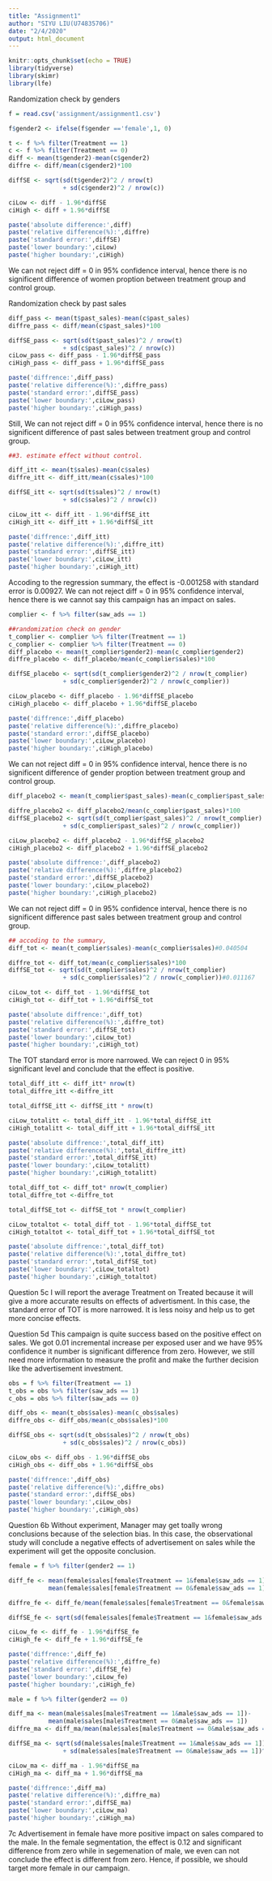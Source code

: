 ```yaml
---
title: "Assignment1"
author: "SIYU LIU(U74835706)"
date: "2/4/2020"
output: html_document
---
```


```r
knitr::opts_chunk$set(echo = TRUE)
library(tidyverse)
library(skimr)
library(lfe)
```

Randomization check by genders
```r
f = read.csv('assignment/assignment1.csv')

f$gender2 <- ifelse(f$gender =='female',1, 0)

t <- f %>% filter(Treatment == 1)
c <- f %>% filter(Treatment == 0)
diff <- mean(t$gender2)-mean(c$gender2)
diffre <- diff/mean(c$gender2)*100

diffSE <- sqrt(sd(t$gender2)^2 / nrow(t) 
               + sd(c$gender2)^2 / nrow(c))

ciLow <- diff - 1.96*diffSE
ciHigh <- diff + 1.96*diffSE

paste('absolute difference:',diff)
paste('relative difference(%):',diffre)
paste('standard error:',diffSE)
paste('lower boundary:',ciLow)
paste('higher boundary:',ciHigh)
```

We can not reject diff  =  0 in 95% confidence interval, hence there is no significent difference of women proption between treatment group and control group. 

Randomization check by past sales
```r

diff_pass <- mean(t$past_sales)-mean(c$past_sales)
diffre_pass <- diff/mean(c$past_sales)*100

diffSE_pass <- sqrt(sd(t$past_sales)^2 / nrow(t) 
               + sd(c$past_sales)^2 / nrow(c))
ciLow_pass <- diff_pass - 1.96*diffSE_pass
ciHigh_pass <- diff_pass + 1.96*diffSE_pass

paste('diffrence:',diff_pass)
paste('relative difference(%):',diffre_pass)
paste('standard error:',diffSE_pass)
paste('lower boundary:',ciLow_pass)
paste('higher boundary:',ciHigh_pass)

```

Still, We can not reject diff  =  0 in 95% confidence interval, hence there is no significent difference of past sales between treatment group and control group.

```r
##3. estimate effect without control. 

diff_itt <- mean(t$sales)-mean(c$sales)
diffre_itt <- diff_itt/mean(c$sales)*100

diffSE_itt <- sqrt(sd(t$sales)^2 / nrow(t) 
               + sd(c$sales)^2 / nrow(c))

ciLow_itt <- diff_itt - 1.96*diffSE_itt
ciHigh_itt <- diff_itt + 1.96*diffSE_itt

paste('diffrence:',diff_itt)
paste('relative difference(%):',diffre_itt)
paste('standard error:',diffSE_itt)
paste('lower boundary:',ciLow_itt)
paste('higher boundary:',ciHigh_itt)
```

Accoding to the regression summary, the effect is -0.001258 with standard error is  0.00927. We can not reject diff  =  0 in 95% confidence interval, hence there is we cannot say this campaign has an impact on sales.


```r
complier <- f %>% filter(saw_ads == 1)

##randomization check on gender
t_complier <- complier %>% filter(Treatment == 1)
c_complier <- complier %>% filter(Treatment == 0)
diff_placebo <- mean(t_complier$gender2)-mean(c_complier$gender2)
diffre_placebo <- diff_placebo/mean(c_complier$sales)*100

diffSE_placebo <- sqrt(sd(t_complier$gender2)^2 / nrow(t_complier) 
               + sd(c_complier$gender2)^2 / nrow(c_complier))

ciLow_placebo <- diff_placebo - 1.96*diffSE_placebo
ciHigh_placebo <- diff_placebo + 1.96*diffSE_placebo

paste('diffrence:',diff_placebo)
paste('relative difference(%):',diffre_placebo)
paste('standard error:',diffSE_placebo)
paste('lower boundary:',ciLow_placebo)
paste('higher boundary:',ciHigh_placebo)

```


We can not reject diff  =  0 in 95% confidence interval, hence there is no significent difference of gender proption between treatment group and control group. 

```r
diff_placebo2 <- mean(t_complier$past_sales)-mean(c_complier$past_sales)

diffre_placebo2 <- diff_placebo2/mean(c_complier$past_sales)*100
diffSE_placebo2 <- sqrt(sd(t_complier$past_sales)^2 / nrow(t_complier) 
               + sd(c_complier$past_sales)^2 / nrow(c_complier))

ciLow_placebo2 <- diff_placebo2 - 1.96*diffSE_placebo2
ciHigh_placebo2 <- diff_placebo2 + 1.96*diffSE_placebo2

paste('absolute diffrence:',diff_placebo2)
paste('relative difference(%):',diffre_placebo2)
paste('standard error:',diffSE_placebo2)
paste('lower boundary:',ciLow_placebo2)
paste('higher boundary:',ciHigh_placebo2)
```


We can not reject diff  =  0 in 95% confidence interval, hence there is no significent difference past sales between treatment group and control group. 

```r
## accoding to the summary,
diff_tot <- mean(t_complier$sales)-mean(c_complier$sales)#0.040504

diffre_tot <- diff_tot/mean(c_complier$sales)*100
diffSE_tot <- sqrt(sd(t_complier$sales)^2 / nrow(t_complier) 
               + sd(c_complier$sales)^2 / nrow(c_complier))#0.011167

ciLow_tot <- diff_tot - 1.96*diffSE_tot
ciHigh_tot <- diff_tot + 1.96*diffSE_tot

paste('absolute diffrence:',diff_tot)
paste('relative difference(%):',diffre_tot)
paste('standard error:',diffSE_tot)
paste('lower boundary:',ciLow_tot)
paste('higher boundary:',ciHigh_tot)
```

The TOT standard error is more narrowed. We can reject 0 in 95% significant level and conclude that the effect is positive. 


```r
total_diff_itt <- diff_itt* nrow(t)
total_diffre_itt <-diffre_itt

total_diffSE_itt <- diffSE_itt * nrow(t)

ciLow_totalitt <- total_diff_itt - 1.96*total_diffSE_itt
ciHigh_totalitt <- total_diff_itt + 1.96*total_diffSE_itt

paste('absolute diffrence:',total_diff_itt)
paste('relative difference(%):',total_diffre_itt)
paste('standard error:',total_diffSE_itt)
paste('lower boundary:',ciLow_totalitt)
paste('higher boundary:',ciHigh_totalitt)

```

```r
total_diff_tot <- diff_tot* nrow(t_complier)
total_diffre_tot <-diffre_tot

total_diffSE_tot <- diffSE_tot * nrow(t_complier)

ciLow_totaltot <- total_diff_tot - 1.96*total_diffSE_tot
ciHigh_totaltot <- total_diff_tot + 1.96*total_diffSE_tot

paste('absolute diffrence:',total_diff_tot)
paste('relative difference(%):',total_diffre_tot)
paste('standard error:',total_diffSE_tot)
paste('lower boundary:',ciLow_totaltot)
paste('higher boundary:',ciHigh_totaltot)
```

Question 5c
I will report the average Treatment on Treated because it will give a more accurate results on effects of advertisment. In this case, the standard error of TOT is more narrowed. It is less noisy and help us to get more concise effects.

Question 5d
This campaign is quite success based on the positive effect on sales. We got 0.01 incremental increase per exposed user and we have 95% confidence it number is significant difference from zero. However, we still need more information to measure the profit and make the further decision like the advertisement investment. 

```r
obs = f %>% filter(Treatment == 1)
t_obs = obs %>% filter(saw_ads == 1)
c_obs = obs %>% filter(saw_ads == 0)

diff_obs <- mean(t_obs$sales)-mean(c_obs$sales)
diffre_obs <- diff_obs/mean(c_obs$sales)*100

diffSE_obs <- sqrt(sd(t_obs$sales)^2 / nrow(t_obs) 
               + sd(c_obs$sales)^2 / nrow(c_obs))

ciLow_obs <- diff_obs - 1.96*diffSE_obs
ciHigh_obs <- diff_obs + 1.96*diffSE_obs

paste('diffrence:',diff_obs)
paste('relative difference(%):',diffre_obs)
paste('standard error:',diffSE_obs)
paste('lower boundary:',ciLow_obs)
paste('higher boundary:',ciHigh_obs)
```

Question 6b
Without experiment, Manager may get toally wrong conclusions because of the selection bias. In this case, the observational study will conclude a negative effects of advertisement on sales while the experiment will get the opposite conclusion.

```r

female = f %>% filter(gender2 == 1)

diff_fe <- mean(female$sales[female$Treatment == 1&female$saw_ads == 1])-
           mean(female$sales[female$Treatment == 0&female$saw_ads == 1])

diffre_fe <- diff_fe/mean(female$sales[female$Treatment == 0&female$saw_ads == 1])*100

diffSE_fe <- sqrt(sd(female$sales[female$Treatment == 1&female$saw_ads == 1])^2 /sum(female$Treatment == 1) + sd(female$sales[female$Treatment == 0&female$saw_ads == 1])^2 /sum(female$Treatment == 0))

ciLow_fe <- diff_fe - 1.96*diffSE_fe
ciHigh_fe <- diff_fe + 1.96*diffSE_fe

paste('diffrence:',diff_fe)
paste('relative difference(%):',diffre_fe)
paste('standard error:',diffSE_fe)
paste('lower boundary:',ciLow_fe)
paste('higher boundary:',ciHigh_fe)
```

```r
male = f %>% filter(gender2 == 0)

diff_ma <- mean(male$sales[male$Treatment == 1&male$saw_ads == 1])-
           mean(male$sales[male$Treatment == 0&male$saw_ads == 1])
diffre_ma <- diff_ma/mean(male$sales[male$Treatment == 0&male$saw_ads == 1])*100

diffSE_ma <- sqrt(sd(male$sales[male$Treatment == 1&male$saw_ads == 1])^2 / sum(male$Treatment == 1) 
               + sd(male$sales[male$Treatment == 0&male$saw_ads == 1])^2 / sum(male$Treatment == 0))

ciLow_ma <- diff_ma - 1.96*diffSE_ma
ciHigh_ma <- diff_ma + 1.96*diffSE_ma

paste('diffrence:',diff_ma)
paste('relative difference(%):',diffre_ma)
paste('standard error:',diffSE_ma)
paste('lower boundary:',ciLow_ma)
paste('higher boundary:',ciHigh_ma)
```

7c
Advertisement in female have more positive impact on sales compared to the male. In the female segmentation, the effect is 0.12 and significant difference from zero while in segemenation of male, we even can not conclude the effect is different from zero. Hence, if possible, we should target more female in our campaign.
